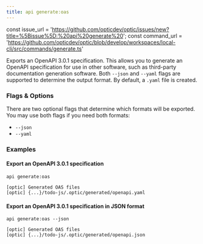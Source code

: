 ```yaml
---
title: api generate:oas
---
```


const issue_url = 'https://github.com/opticdev/optic/issues/new?title=%5Bissue%5D:%20api%20generate%20';
const command_url = 'https://github.com/opticdev/optic/blob/develop/workspaces/local-cli/src/commands/generate.ts'

Exports an OpenAPI 3.0.1 specification. This allows you to generate an OpenAPI specification for use in other software, such as third-party documentation generation software. Both `--json` and `--yaml` flags are supported to determine the output format. By default, a `.yaml` file is created.

### Flags & Options

There are two optional flags that determine which formats will be exported. You may use both flags if you need both formats:

- `--json`
- `--yaml`

### Examples

#### Export an OpenAPI 3.0.1 specification

```
api generate:oas
```

```
[optic] Generated OAS files
[optic] {...}/todo-js/.optic/generated/openapi.yaml
```

#### Export an OpenAPI 3.0.1 specification in JSON format

```
api generate:oas --json
```

```
[optic] Generated OAS files
[optic] {...}/todo-js/.optic/generated/openapi.json
```

<IssuesAndContributing issue_url={issue_url} command_url={command_url} />